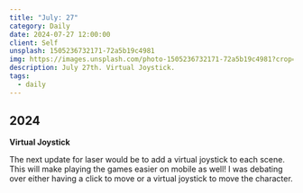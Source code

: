 ```yaml
---
title: "July: 27"
category: Daily
date: 2024-07-27 12:00:00
client: Self
unsplash: 1505236732171-72a5b19c4981
img: https://images.unsplash.com/photo-1505236732171-72a5b19c4981?crop=entropy&cs=srgb&fm=jpg&ixid=MnwzNjM5Nzd8MHwxfHJhbmRvbXx8fHx8fHx8fDE2ODE3NDg2ODY&ixlib=rb-4.0.3&q=85
description: July 27th. Virtual Joystick.
tags:
  - daily
---
```


## 2024

**Virtual Joystick**

The next update for laser would be to add a virtual joystick to each scene.
This will make playing the games easier on mobile as well!
I was debating over either having a click to move or a virtual joystick to move the character.